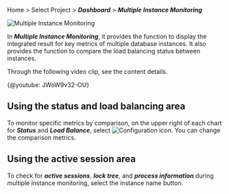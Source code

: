 Home > Select Project > **_Dashboard_** > **_Multiple Instance Monitoring_**

![Multiple Instance Monitoring](/img/db-multi-instance-monitoring.png)

In **_Multiple Instance Monitoring_**, it provides the function to display the integrated result for key metrics of multiple database instances. It also provides the function to compare the load balancing status between instances.

Through the following video clip, see the content details.

{@youtube: JWoW9v32-OU}

## Using the status and load balancing area

To monitor specific metrics by comparison, on the upper right of each chart for **_Status_** and **_Load Balance_**, select ![Configuration icon](/img/ico-setting.svg). You can change the comparison metrics.

## Using the active session area

To check for **_active sessions_**, **_lock tree_**, and **_process information_** during multiple instance monitoring, select the instance name button.
